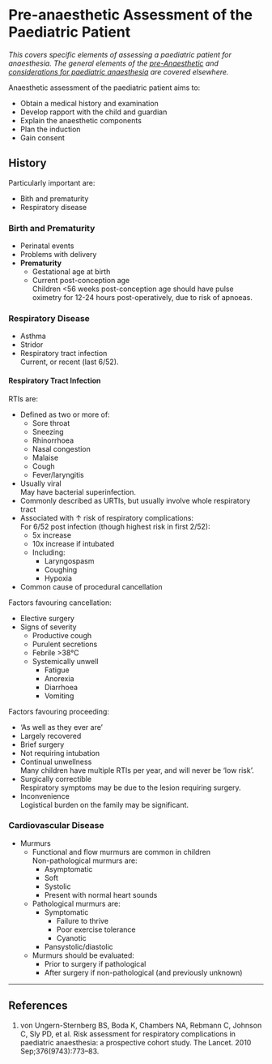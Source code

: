 # Pre-anaesthetic Assessment of the Paediatric Patient

*This covers specific elements of assessing a paediatric patient for anaesthesia. The general elements of the [pre-Anaesthetic](/assessment/anaesthetic/pre-anaesthetic.md) and [considerations for paediatric anaesthesia](/anaesthesia/paeds/considerations.md) are covered elsewhere.*

Anaesthetic assessment of the paediatric patient aims to:

* Obtain a medical history and examination
* Develop rapport with the child and guardian
* Explain the anaesthetic components
* Plan the induction
* Gain consent

## History

Particularly important are:

* Bith and prematurity
* Respiratory disease

### Birth and Prematurity

* Perinatal events
* Problems with delivery
* **Prematurity**
	* Gestational age at birth
	* Current post-conception age  
	Children <56 weeks post-conception age should have pulse oximetry for 12-24 hours post-operatively, due to risk of apnoeas.

### Respiratory Disease

* Asthma
* Stridor
* Respiratory tract infection  
Current, or recent (last 6/52).


#### Respiratory Tract Infection

RTIs are:

* Defined as two or more of:
	* Sore throat
	* Sneezing
	* Rhinorrhoea
	* Nasal congestion
	* Malaise
	* Cough
	* Fever/laryngitis
* Usually viral  
May have bacterial superinfection.
* Commonly described as URTIs, but usually involve whole respiratory tract
* Associated with ↑ risk of respiratory complications:  
For 6/52 post infection (though highest risk in first 2/52):
	* 5x increase
	* 10x increase if intubated
	* Including:
		* Laryngospasm
		* Coughing
		* Hypoxia
* Common cause of procedural cancellation

Factors favouring cancellation:

* Elective surgery
* Signs of severity
	* Productive cough
	* Purulent secretions
	* Febrile >38°C
	* Systemically unwell
		* Fatigue
		* Anorexia
		* Diarrhoea
		* Vomiting

Factors favouring proceeding:

* 'As well as they ever are'
* Largely recovered
* Brief surgery
* Not requiring intubation
* Continual unwellness  
Many children have multiple RTIs per year, and will never be 'low risk'.
* Surgically correctible  
Respiratory symptoms may be due to the lesion requiring surgery.
* Inconvenience  
Logistical burden on the family may be significant.

### Cardiovascular Disease

* Murmurs
	* Functional and flow murmurs are common in children  
	Non-pathological murmurs are:  
		* Asymptomatic
		* Soft
		* Systolic
		* Present with normal heart sounds
	* Pathological murmurs are:
		* Symptomatic
			* Failure to thrive
			* Poor exercise tolerance
			* Cyanotic
		* Pansystolic/diastolic
	* Murmurs should be evaluated:
		* Prior to surgery if pathological
		* After surgery if non-pathological (and previously unknown)

---

## References

1. von Ungern-Sternberg BS, Boda K, Chambers NA, Rebmann C, Johnson C, Sly PD, et al. Risk assessment for respiratory complications in paediatric anaesthesia: a prospective cohort study. The Lancet. 2010 Sep;376(9743):773–83. 
